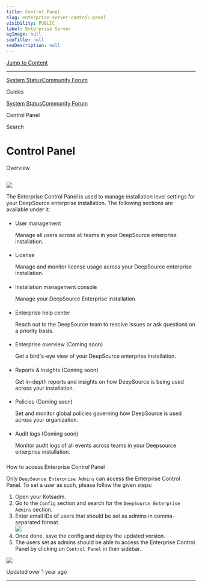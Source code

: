 ```yaml
---
title: Control Panel
slug: enterprise-server-control-panel
visibility: PUBLIC
label: Enterprise Server
ogImage: null
seoTitle: null
seoDescription: null
---
```

[Jump to Content](#content)

* * *

[System Status](https://deepsourcestatus.com/)[Community Forum](https://discuss.deepsource.com/)

Guides

[System Status](https://deepsourcestatus.com/)[Community Forum](https://discuss.deepsource.com/)

Control Panel

Search

Control Panel
=============

Overview

[](#overview)
-------------------------

![](https://files.readme.io/b683f42-small-deepsource_enterprise_control_panel.png)

The Enterprise Control Panel is used to manage installation level settings for your DeepSource enterprise installation. The following sections are available under it:

*   #### 
    
    User management
    
    [](#user-management)
    
    Manage all users across all teams in your DeepSource enterprise installation.
    
*   #### 
    
    License
    
    [](#license)
    
    Manage and monitor license usage across your DeepSource enterprise installation.
    
*   #### 
    
    Installation management console
    
    [](#installation-management-console)
    
    Manage your DeepSource Enterprise installation.
    
*   #### 
    
    Enterprise help center
    
    [](#enterprise-help-center)
    
    Reach out to the DeepSource team to resolve issues or ask questions on a priority basis.
    
*   #### 
    
    Enterprise overview (Coming soon)
    
    [](#enterprise-overview-coming-soon)
    
    Get a bird's-eye view of your DeepSource enterprise installation.
    
*   #### 
    
    Reports & insights (Coming soon)
    
    [](#reports--insights-coming-soon)
    
    Get in-depth reports and insights on how DeepSource is being used across your installation.
    
*   #### 
    
    Policies (Coming soon)
    
    [](#policies-coming-soon)
    
    Set and monitor global policies governing how DeepSource is used across your organization.
    
*   #### 
    
    Audit logs (Coming soon)
    
    [](#audit-logs-coming-soon)
    
    Monitor audit logs of all events across teams in your Deepsource enterprise installation.
    

### 

How to access Enterprise Control Panel

[](#how-to-access-enterprise-control-panel)

Only `DeepSource Enterprise Admins` can access the Enterprise Control Panel. To set a user as such, please follow the given steps:

1.  Open your Kotsadm.
2.  Go to the `Config` section and search for the `DeepSource Enterprise Admins` section.
3.  Enter email IDs of users that should be set as admins in comma-separated format.  
    ![](https://files.readme.io/655bfd3-small-admin-config.png)
4.  Once done, save the config and deploy the updated version.
5.  The users set as admins should be able to access the Enterprise Control Panel by clicking on `Control Panel` in their sidebar.

![](https://files.readme.io/ef94d54-small-access-control-panel.png)

Updated over 1 year ago

* * *
